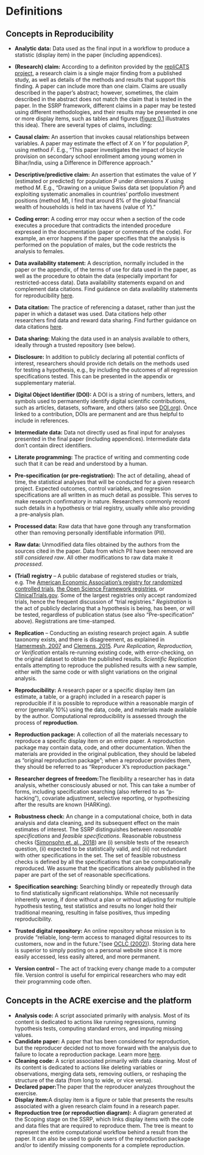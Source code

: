 # Definitions

## Concepts in Reproducibility

- **Analytic data:** Data used as the final input in a workflow to produce a statistic (display item) in the paper (including appendices).  
- **(Research) claim:** According to a definiton provided by the [repliCATS project](https://replicats.research.unimelb.edu.au/#tab301), a research claim is a single major finding from a published study, as well as details of the methods and results that support this finding. A paper can include more than one claim. Claims are usually described in the paper's abstract; however, sometimes, the claim described in the abstract does not match the claim that is tested in the paper.
In the SSRP framework, different claims in a paper may be tested using different methodologies, and their results may be presented in one or more display items, such as tables and figures ([figure 0.1](https://bitss.github.io/ACRE/intro.html#fig:diagram) illustrates this idea). There are several types of claims, including:
- **Causal claim:** An assertion that invokes causal relationships between variables. A paper may estimate the effect of *X* on *Y* for population *P*, using method *F*. E.g., "This paper investigates the impact of bicycle provision on secondary school enrollment among young women in Bihar/India, using a Difference in Difference approach."  
- **Descriptive/predictive claim:** An assertion that estimates the value of *Y* (estimated or predicted) for population *P* under dimensions *X* using method *M*. E.g., "Drawing on a unique Swiss data set (population *P*) and exploiting systematic anomalies in countries' portfolio investment positions (method *M*), I find that around 8% of the global financial wealth of households is held in tax havens (value of *Y*)."  
    
- **Coding error:** A coding error may occur when a section of the code executes a procedure that contradicts the intended procedure expressed in the documentation (paper or comments of the code). For example, an error happens if the paper specifies that the analysis is performed on the population of males, but the code restricts the analysis to females.
- **Data availability statement:** A description, normally included in the paper or the appendix, of the terms of use for data used in the paper, as well as the procedure to obtain the data (especially important for restricted-access data). Data availability statements expand on and complement data citations. Find guidance on data availability statements for reproducibility [here](https://social-science-data-editors.github.io/guidance/Requested_information_dcas.html#what-are-data-and-code-availability-statements-dcas).  
- **Data citation:** The practice of referencing a dataset, rather than just the paper in which a dataset was used. Data citations help other researchers find data and reward data sharing. Find further guidance on data citations [here](https://social-science-data-editors.github.io/guidance/Data_citation_guidance.html).  
- **Data sharing:** Making the data used in an analysis available to others, ideally through a trusted repository (see below).
- **Disclosure:** In addition to publicly declaring all potential conflicts of interest, researchers should provide rich details on the methods used for testing a hypothesis, e.g., by including the outcomes of all regression specifications tested. This can be presented in the appendix or supplementary material. 
- **Digital Object Identifier (DOI):** A DOI is a string of numbers, letters, and symbols used to permanently identify digital scientific contributions, such as articles, datasets, software, and others (also see [DOI.org](https://www.doi.org/)). Once linked to a contribution, DOIs are permanent and are thus helpful to include in references.
- **Intermediate data:** Data not directly used as final input for analyses presented in the final paper (including appendices). Intermediate data don't contain direct identifiers. 
- **Literate programming:**  The practice of writing and commenting code such that it can be read and understood by a human.
- **Pre-specification (or pre-registration):** The act of detailing, ahead of time, the statistical analyses that will be conducted for a given research project. Expected outcomes, control variables, and regression specifications are all written in as much detail as possible. This serves to make research confirmatory in nature. 
Researchers commonly record such details in a hypothesis or trial registry, usually while also providing a pre-analysis plan.
- **Processed data:** Raw data that have gone through any transformation other than removing personally identifiable information (PII).  
- **Raw data:** Unmodified data files obtained by the authors from the sources cited in the paper. Data from which PII have been removed are *still considered raw*. All other modifications to raw data make it *processed*.  
- **(Trial) registry** -- A public database of registered studies or trials, e.g. The [American Economic Association's registry for randomized controlled trials](https://www.socialscienceregistry.org/), [the Open Science Framework registries](https://osf.io/prereg/), or [ClinicalTrials.gov](https://www.clinicaltrials.gov/). Some of the largest registries only accept randomized trials, hence the frequent discussion of "trial registries." *Registration* is the act of publicly declaring that a hypothesis is being, has been, or will be tested, regardless of publication status (see also "Pre-specification" above). Registrations are time-stamped. 
- **Replication** -- Conducting an existing research project again. A subtle taxonomy exists, and there is disagreement, as explained in [Hamermesh, 2007](https://poseidon01.ssrn.com/delivery.php?ID=730022068104120012124069127117116094125005035067064043105083109027064120011088086109059117052062000025007012029080123125089014014006079063116014095000023071022077006017094093005117096083119073115079022110105075073085121117103030106102080005099007&EXT=pdf) and [Clemens, 2015](https://www.cgdev.org/sites/default/files/CGD-Working-Paper-399-Clemens-Meaning-Failed-Replications.pdf). *Pure Replication, Reproduction, or Verification* entails re-running existing code, with error-checking, on the original dataset to obtain the published results. *Scientific Replication* entails attempting to reproduce the published results with a new sample, either with the same code or with slight variations on the original analysis. 
- **Reproducibility:** A research paper or a specific display item (an estimate, a table, or a graph) included in a research paper is reproducible if it is possible to reproduce within a reasonable margin of error (generally 10%) using the data, code, and materials made available by the author. Computational reproducibility is assessed through the process of **reproduction**. 
- **Reproduction package:** A collection of all the materials necessary to reproduce a specific display item or an entire paper. A reproduction package may contain data, code, and other documentation. When the materials are provided in the original publication, they should be labeled as "original reproduction package"; when a reproducer provides them, they should be referred to as "Reproducer X's reproduction package."  
- **Researcher degrees of freedom:**The flexibility a researcher has in data analysis, whether consciously abused or not. This can take a number of forms, including specification searching (also referred to as "p-hacking"), covariate adjustment, selective reporting, or hypothesizing after the results are known (HARKing). 
- **Robustness check:** An change in a computational choice, both in data analysis and data cleaning, and its subsequent effect on the main estimates of interest. The SSRP distinguishes between *reasonable specifications* and *feasible specifications*. Reasonable robustness checks ([Simonsohn et. al., 2018](https://urisohn.com/sohn_files/wp/wordpress/wp-content/uploads/Paper-Specification-curve-2018-11-02.pdf)) are (i) sensible tests of the research question, (ii) expected to be statistically valid, and (iii) not redundant with other specifications in the set. The set of feasible robustness checks is defined by all the specifications that can be computationally reproduced. We assume that the specifications already published in the paper are part of the set of reasonable specifications.
- **Specification searching:** Searching blindly or repeatedly through data to find statistically significant relationships. While not necessarily inherently wrong, if done without a plan or without adjusting for multiple hypothesis testing, test statistics and results no longer hold their traditional meaning, resulting in false positives, thus impeding reproducibility.   
- **Trusted digital repository:** An online repository whose mission is to provide "reliable, long-term access to managed digital resources to its customers, now and in the future."(see [OCLC (2002)](https://www.oclc.org/research/archive/projects/trustedrep.html)). Storing data here is superior to simply posting on a personal website since it is more easily accessed, less easily altered, and more permanent.  
- **Version control** -- The act of tracking every change made to a computer file. Version control is useful for empirical researchers who may edit their programming code often. 

## Concepts in the ACRE exercise and the platform

- **Analysis code:** A script associated primarily with analysis. Most of its content is dedicated to actions like running regressions, running hypothesis tests, computing standard errors, and imputing missing values.  
- **Candidate paper:** A paper that has been considered for reproduction, but the reproducer decided not to move forward with the analysis due to failure to locate a reproduction package. Learn more [here](https://bitss.github.io/ACRE/scoping.html#from-candidate-to-declared-paper). 
- **Cleaning code:** A script associated primarily with data cleaning. Most of its content is dedicated to actions like deleting variables or observations, merging data sets, removing outliers, or reshaping the structure of the data (from long to wide, or vice versa).  
- **Declared paper:**The paper that the reproducer analyzes throughout the exercise. 
- **Display item:**A display item is a figure or table that presents the results associated with a given research claim found in a research paper.
- **Reproduction tree (or reproduction diagram):** A diagram generated at the Scoping stage on the SSRP, which links display items with the code and data files that are required to reproduce them. The tree is meant to represent the entire computational workflow behind a result from the paper. It can also be used to guide users of the reproduction package and/or to identify missing components for a complete reproduction. 

